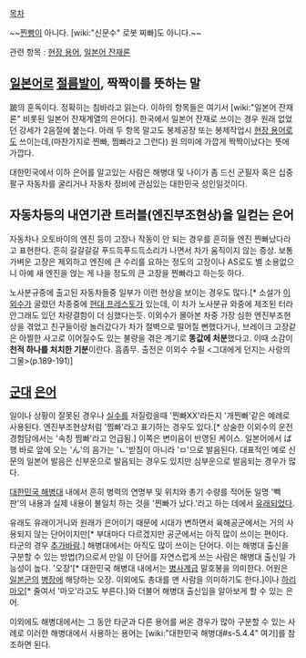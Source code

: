 [[목차]]

~~[[찐빵]]이 아니다. [wiki:"신문수" 로봇 찌빠]도 아니다.~~

관련 항목 : [[현장 용어]], [[일본어 잔재론]]

== [[일본어]]로 [[절름발이]], 짝짝이를 뜻하는 말 ==

跛의 훈독이다. 정확히는 침바라고 읽는다. 이하의 항목들은 여기서 [wiki:"일본어 잔재론" 비롯된 일본어 잔재계열의 은어다]. 한국에서 일본어 잔재로 쓰이는 경우 원래 없었던 강세가 2음절에 붙는다. 아래 두 항목 말고도 봉제공장 또는 봉제작업시 [[현장 용어]]로도 쓰이는데,(마찬가지로 찐빠, 찜빠라고 그런다) 원 의미에 가깝게 짝짝이났다는 뜻에 가깝다. 

대한민국에서 이하 은어를 알고있는 사람은 해병대 및 나이가 좀 드신 군필자 혹은 십중팔구 자동차를 굴리거나 자동차 정비에 관심있는 대한민국 성인일것이다.

== 자동차등의 내연기관 트러블(엔진부조현상)을 일컫는 은어 ==
자동차나 오토바이의 엔진 등이 고장나 작동이 안 되는 경우를 흔히들 엔진 찐빠났다라고 표현한다. 흔히 갈갈갈갈 푸드득푸드득소리가 나면서 차가 움직이지 않는 증상. 보통 가벼운 고장은 제외하고 엔진에 큰 수리를 요하는 정도의 고장이나 AS로도 별 소용없으니 아예 새 엔진을 얹는 게 나을 정도의 큰 고장을 찐빠라고 하는듯 하다.

노사분규중에 출고된 자동차들중 일부가 이런 현상을 보이는 경우도 많다.[* 소설가 [[이외수]]가 굴렸던 차종중에 [[현대 프레스토]]가 있는데, 이 차가 노사분규 와중에 제조된 터라 안그래도 있던 차량결함이 더 심했다는듯. 이외수가 몰아본 차중 가장 심한 엔진부조현상을 겪었고 친구들이랑 놀러갔다가 차가 절벽으로 떨어질 뻔했다거나, 브레이크 고장같은 아찔한 사고로 이어질수도 있는 불량을 겪은 계기로 '''똥값에 처분'''했다고. 이때 소감이 '''천적 하나를 처치한 기분'''이란다. 흠좀무. 출전은 이외수 수필 <그대에게 던지는 사랑의 그물>(p.189-191)]

== [[군대]] [[은어]] ==
일이나 상황이 잘못된 경우나 [[실수]]를 저질렀을때 '찐빠XX'라든지 '개찐빠'같은 예례로 사용된다. 엔진부조현상처럼 '찜빠'라고 표기하는 경우도 있다.[* 상술한 이외수의 운전경험담에서는 '속칭 찜빠'라고 언급됨.] 이쪽은 변이음이 반영된 케이스. 일본어에서 ば행 바로 앞에 오는 'ん'의 음가는 'ㄴ'받침이 아니라 'ㅁ'으로 발음된다. 대표적인 예로 신문의 일본어 발음은 신부운으로 발음되는 경우도 있지만 심부운으로 발음되는 경우가 많다.

[[대한민국 해병대]] 내에서 흔히 병력의 연명부 및 위치와 총기 수량를 적어둔 일명 '빽판'의 내용과 실제 내용이 불일치 하는 것을 '찐빠가 났다.'라고 하는 데에서 [http://www.pressian.com/article/article.asp?article_num=40110714182416&section=05 유래되었다].

유래도 유래이거니와 원래가 은어이기 때문에 시대가 변하면서 육해공군에서는 거의 사용되지 않는 단어이지만[* 부대마다 다르겠지만 공군에서는 아직 많이 쓰이는 편이다. 타군의 경우 [[추가바람]].] 해병대에서는 아직도 많이 쓰이는 단어다. 이는 해병대 출신을 구분할 수 있는 방법(?)으로서 만일 이 단어를 자연스럽게 쓰는 사람은 해병대 출신일 가능성이 높다. '오장'[* 대한민국 해병대 내에서는 [[병사]]계급 말호봉을 의미한다. 어원은 [[일본군]]의 [[병장]]에 해당하는 오장. 이외에도 총대를 맨 사람을 의미하기도 한다.]이나 [[하리마오]][* 줄여서 '마오'라고도 부른다.]와 더불어 해병대 출신임을 알아보게 할 수 있는 은어.  

이외에도 해병대에서는 그 동안 타군과 다른 용어를 써온 경우가 많아 구분할 수 있는 사례로 이러한 해병대에서 사용하는 용어는 [wiki:"대한민국 해병대#s-5.4.4" 여기]를 참조하면 된다.
